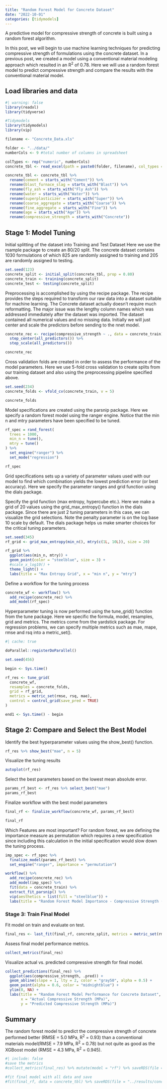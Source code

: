 ```yaml
---
title: "Random Forest Model for Concrete Dataset"
date: "2022-10-01"
categories: [tidymodels]
---
```


A predictive model for compressive strength of concrete is built using a random forest algorithm.

In this post, we will begin to use machine learning techniques for predicting compressive strength of formulations using the concrete dataset.  In a previous post, we created a model using a conventional material modeling approach which resulted in an R^2^ of 0.78.  Here we will use a random forest model to predict compressive strength and compare the results with the conventional material model.

## Load libraries and data
```r
#| warning: false
library(readxl)
library(tidyverse)

#Tidymodels
library(tidymodels)
library(vip)
```

```r
filename <- "Concrete_Data.xls"

folder <- "../data/"
numberCols <- 9 #total number of columns in spreadsheet

colTypes <- rep("numeric", numberCols)
concrete_tbl <- read_excel(path = paste0(folder, filename), col_types = colTypes)

concrete_tbl <- concrete_tbl %>%
  rename(cement = starts_with("Cement")) %>%
  rename(blast_furnace_slag = starts_with("Blast")) %>%
  rename(fly_ash = starts_with("Fly Ash")) %>%
  rename(water = starts_with("Water")) %>%
  rename(superplasticizer = starts_with("Super")) %>%
  rename(coarse_aggregate = starts_with("Coarse")) %>%
  rename(fine_aggregate = starts_with("Fine")) %>%
  rename(age = starts_with("Age")) %>%
  rename(compressive_strength = starts_with("Concrete"))
```

## Stage 1: Model Tuning

Initial splitting of the dataset into Training and Test Dataset  Here we use the rsample package to create an 80/20 split.  The concrete dataset contains 1030 formulations of which 825 are randomly assigned to training and 205 are randomly assigned to testing.
```r
set.seed(123)
concrete_split <- initial_split(concrete_tbl, prop = 0.80)
concrete_train <- training(concrete_split)
concrete_test <- testing(concrete_split)
```

Preprocessing is accomplished by using the recipe package.  The recipe provides the steps required to transform our raw data into a dataset suitable for machine learning.  The Concrete dataset actually doesn't require much reformatting.  The major issue was the lengthy column names which was addressed immediately after the dataset was imported.  The dataset contained all numerical values and no missing data.  Initially we will just center and scale the predictors before sending to the nnet model.
```r
concrete_rec <- recipe(compressive_strength ~ ., data = concrete_train) %>%
  step_center(all_predictors()) %>%
  step_scale(all_predictors())

concrete_rec
```

Cross validation folds are created in order to assess the performance of the model parameters.  Here we use 5-fold cross validation to create splits from our training dataset and also using the preprocessing pipeline specified above.
```r
set.seed(234)
concrete_folds <- vfold_cv(concrete_train, v = 5)

concrete_folds
```

Model specifications are created using the parsnip package.  Here we specify a random forest model using the ranger engine.  Notice that the min n and mtry parameters have been specified to be tuned.  

```r
rf_spec = rand_forest(
  trees = 1000,
  min_n = tune(),
  mtry = tune()
) %>%
  set_engine("ranger") %>%
  set_mode("regression")

rf_spec
```

Grid specifications sets up a variety of parameter values used with our model to find which combination yields the lowest prediction error (or best accuracy).  Here we specify the parameter ranges and grid function using the dials package.

Specify the grid function (max entropy, hypercube etc.).  Here we make a grid of 20 values using the grid_max_entropy() function in the dials package.  Since there are just 2 tuning parameters in this case, we can visualize the grid selections.  Note the penalty parameter is on the log base 10 scale by default.  The dials package helps us make smarter choices for the critical tuning parameters.
```r
set.seed(345)
rf_grid <- grid_max_entropy(min_n(), mtry(c(1L, 10L)), size = 20)

rf_grid %>%
  ggplot(aes(min_n, mtry)) +
  geom_point(color = "steelblue", size = 3) +
  #scale_x_log10() +
  theme_light() +
  labs(title = "Max Entropy Grid", x = "min n", y = "mtry")
```

Define a workflow for the tuning process
```r
concrete_wf <- workflow() %>%
  add_recipe(concrete_rec) %>%
  add_model(rf_spec)
```

Hyperparameter tuning is now performed using the tune_grid() function from the tune package.  Here we specific the formula, model, resamples, grid and metrics.  The metrics come from the yardstick package. For regression problems, we can specify multiple metrics such as mae, mape, rmse and rsq into a metric_set().
```r
#| cache: true

doParallel::registerDoParallel()

set.seed(456)

begin <- Sys.time()

rf_res <- tune_grid(
  concrete_wf,
  resamples = concrete_folds,
  grid = rf_grid,
  metrics = metric_set(rmse, rsq, mae),
  control = control_grid(save_pred = TRUE)
)

end1 <- Sys.time() - begin
```

## Stage 2: Compare and Select the Best Model

Identify the best hyperparameter values using the show_best() function.
```r
rf_res %>% show_best("mae", n = 5)
```
Visualize the tuning results  
```r
autoplot(rf_res)
```

Select the best parameters based on the lowest mean absolute error.
```r
params_rf_best <- rf_res %>% select_best("mae")
params_rf_best
```

Finalize workflow with the best model parameters
```r
final_rf <- finalize_workflow(concrete_wf, params_rf_best)

final_rf
```

Which Features are most important?  For random forest, we are defining the importance measure as permutation which requires a new specification since including this calculation in the initial specification would slow down the tuning process.
```r
imp_spec <- rf_spec %>%
  finalize_model(params_rf_best) %>%
  set_engine("ranger", importance = "permutation")

workflow() %>%
  add_recipe(concrete_rec) %>%
  add_model(imp_spec) %>%
  fit(data = concrete_train) %>%
  extract_fit_parsnip() %>%
  vip(aesthetics = list(fill = "steelblue")) +
  labs(title = "Random Forest Model Importance - Compressive Strength (MPa) Prediction")
```

### Stage 3: Train Final Model

Fit model on train and evaluate on test.
```r
final_res <- last_fit(final_rf, concrete_split, metrics = metric_set(rmse, rsq, mae))
```

Assess final model performance metrics.
```r
collect_metrics(final_res)
```

Visualize actual vs. predicted compressive strength for final model.  
```r
collect_predictions(final_res) %>%
  ggplot(aes(compressive_strength, .pred)) +
  geom_abline(slope = 1, lty = 2, color = "gray50", alpha = 0.5) +
  geom_point(alpha = 0.6, color = "midnightblue") +
  ylim(0, NA) +
  labs(title = "Random Forest Model Performance for Concrete Dataset", 
       x = "Actual Compressive Strength (MPa)", 
       y = "Predicted Compressive Strength (MPa)")
```

## Summary
The random forest model to predict the compressive strength of concrete performed better (RMSE = 5.0 MPa, R^2^ = 0.93) than a conventional materials model(RMSE = 7.9 MPa, R^2^ = 0.78) but not quite as good as the XGBoost model (RMSE = 4.3 MPa, R^2^ = 0.945).


```r
#| include: false
#save the metrics
#collect_metrics(final_res) %>% mutate(model = "rf") %>% saveRDS(file = "../results/concrete_rf_metrics_new.rds")

#fit final model with all data and save
#fit(final_rf, data = concrete_tbl) %>% saveRDS(file = "../results/concrete_rf_model_new.rds")
```

